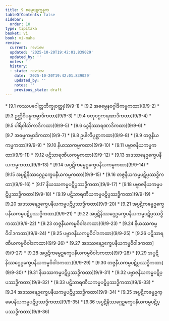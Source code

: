 ```yaml
---
title: 9 စမ္ပေယျက္ခန္ဓက
tableOfContents: false
sidebar:
  order: 10
type: tipitaka
basket: vi
book: vi-maha
review:
  current: review
  updated: '2025-10-20T19:42:01.839029'
  updated_by: ''
  notes: ''
  history:
  - state: review
    date: '2025-10-20T19:42:01.839029'
    updated_by: ''
    notes: ''
    previous_state: draft
---
```



<DynamicBreadcrumb />


<ReviewStatus review={frontmatter.review} showDetails={true} />

<HypothesisAnnotation frontmatter={frontmatter} />



<TableOfContents book="vi-maha" section="9">
* [9.1 ကဿပဂေါတ္တဘိက္ခုဝတ္ထု](9/9-1)
* [9.2 အဓမ္မေနဝဂ္ဂါဒိကမ္မကထာ](9/9-2)
* [9.3 ဉတ္တိဝိပန္နကမ္မာဒိကထာ](9/9-3)
* [9.4 စတုဝဂ္ဂကရဏာဒိကထာ](9/9-4)
* [9.5 ပါရိဝါသိကာဒိကထာ](9/9-5)
* [9.6 ဒွေနိဿာရဏာဒိကထာ](9/9-6)
* [9.7 အဓမ္မကမ္မာဒိကထာ](9/9-7)
* [9.8 ဥပါလိပုစ္ဆာကထာ](9/9-8)
* [9.9 တဇ္ဇနီယကမ္မကထာ](9/9-9)
* [9.10 နိယဿကမ္မကထာ](9/9-10)
* [9.11 ပဗ္ဗာဇနီယကမ္မကထာ](9/9-11)
* [9.12 ပဋိသာရဏီယကမ္မကထာ](9/9-12)
* [9.13 အဒဿနေဥက္ခေပနီယကမ္မကထာ](9/9-13)
* [9.14 အပ္ပဋိကမ္မေဥက္ခေပနီယကမ္မကထာ](9/9-14)
* [9.15 အပ္ပဋိနိဿဂ္ဂေဥက္ခေပနီယကမ္မကထာ](9/9-15)
* [9.16 တဇ္ဇနီယကမ္မပဋိပ္ပဿဒ္ဓိကထာ](9/9-16)
* [9.17 နိယဿကမ္မပဋိပ္ပဿဒ္ဓိကထာ](9/9-17)
* [9.18 ပဗ္ဗာဇနီယကမ္မပဋိပ္ပဿဒ္ဓိကထာ](9/9-18)
* [9.19 ပဋိသာရဏီယကမ္မပဋိပ္ပဿဒ္ဓိကထာ](9/9-19)
* [9.20 အဒဿနေဥက္ခေပနီယကမ္မပဋိပ္ပဿဒ္ဓိကထာ](9/9-20)
* [9.21 အပ္ပဋိကမ္မေဥက္ခေပနီယကမ္မပဋိပ္ပဿဒ္ဓိကထာ](9/9-21)
* [9.22 အပ္ပဋိနိဿဂ္ဂေဥက္ခေပနီယကမ္မပဋိပ္ပဿဒ္ဓိကထာ](9/9-22)
* [9.23 တဇ္ဇနီယကမ္မဝိဝါဒကထာ](9/9-23)
* [9.24 နိယဿကမ္မဝိဝါဒကထာ](9/9-24)
* [9.25 ပဗ္ဗာဇနီယကမ္မဝိဝါဒကထာ](9/9-25)
* [9.26 ပဋိသာရဏီယကမ္မဝိဝါဒကထာ](9/9-26)
* [9.27 အဒဿနေဥက္ခေပနီယကမ္မဝိဝါဒကထာ](9/9-27)
* [9.28 အပ္ပဋိကမ္မေဥက္ခေပနီယကမ္မဝိဝါဒကထာ](9/9-28)
* [9.29 အပ္ပဋိနိဿဂ္ဂေဥက္ခေပနီယကမ္မဝိဝါဒကထာ](9/9-29)
* [9.30 တဇ္ဇနီယကမ္မပဋိပ္ပဿဒ္ဓိကထာ](9/9-30)
* [9.31 နိယဿကမ္မပဋိပ္ပဿဒ္ဓိကထာ](9/9-31)
* [9.32 ပဗ္ဗာဇနီယကမ္မပဋိပ္ပဿဒ္ဓိကထာ](9/9-32)
* [9.33 ပဋိသာရဏီယကမ္မပဋိပ္ပဿဒ္ဓိကထာ](9/9-33)
* [9.34 အဒဿနေဥက္ခေပနီယကမ္မပဋိပ္ပဿဒ္ဓိကထာ](9/9-34)
* [9.35 အပ္ပဋိကမ္မေဥက္ခေပနီယကမ္မပဋိပ္ပဿဒ္ဓိကထာ](9/9-35)
* [9.36 အပ္ပဋိနိဿဂ္ဂေဥက္ခေပနီယကမ္မပဋိပ္ပဿဒ္ဓိကထာ](9/9-36)
</TableOfContents>